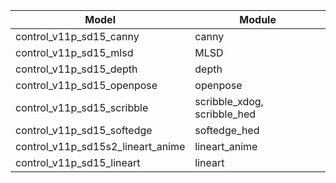 | Model                             | Module                        |
| --------------------------------- | ----------------------------- |
| control_v11p_sd15_canny           | canny                         |
| control_v11p_sd15_mlsd            | MLSD                          |
| control_v11p_sd15_depth	          | depth                         |
| control_v11p_sd15_openpose        | openpose                      |
| control_v11p_sd15_scribble        | scribble_xdog, scribble_hed   |
| control_v11p_sd15_softedge        | softedge_hed                  |
| control_v11p_sd15s2_lineart_anime | lineart_anime                 |
| control_v11p_sd15_lineart         | lineart                       |
